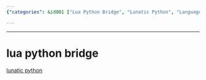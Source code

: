 ```yaml
---
{"categories": &id001 ["Lua Python Bridge", "Lunatic Python", "Language integration", "Communication", "Programming languages", "Software tools"], "category": "Lua Python Bridge", "date": "2022-11-12 05:41:44", "description": "This article discusses the Lua Python Bridge, focusing on the 'Lunatic Python' tool that allows for easy communication between the Lua and Python programming languages.", "tags": *id001, "title": "lua python bridge"}

---
```


------

# lua python bridge

[lunatic python](https://labix.org/lunatic-python)


